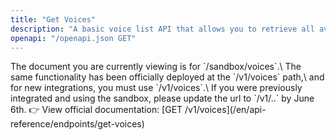 ```yaml
---
title: "Get Voices"
description: "A basic voice list API that allows you to retrieve all available voice information at once without filters based on API Key."
openapi: "/openapi.json GET"
---
```

<Warning>
  The document you are currently viewing is for `/sandbox/voices`.\
  The same functionality has been officially deployed at the `/v1/voices` path,\
  and for new integrations, you must use `/v1/voices`.\
  If you were previously integrated and using the sandbox, please update the url to `/v1/..` by June 6th.
  👉 View official documentation: [GET /v1/voices](/en/api-reference/endpoints/get-voices)
</Warning>
